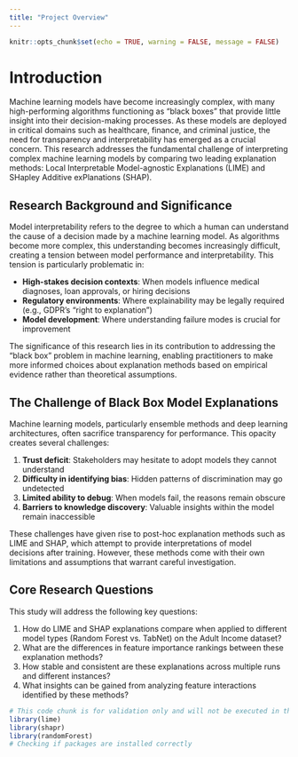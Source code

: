 ```yaml
---
title: "Project Overview"
---
```


```r
knitr::opts_chunk$set(echo = TRUE, warning = FALSE, message = FALSE)
```

# Introduction

Machine learning models have become increasingly complex, with many high-performing algorithms functioning as "black boxes" that provide little insight into their decision-making processes. As these models are deployed in critical domains such as healthcare, finance, and criminal justice, the need for transparency and interpretability has emerged as a crucial concern. This research addresses the fundamental challenge of interpreting complex machine learning models by comparing two leading explanation methods: Local Interpretable Model-agnostic Explanations (LIME) and SHapley Additive exPlanations (SHAP).

## Research Background and Significance

Model interpretability refers to the degree to which a human can understand the cause of a decision made by a machine learning model. As algorithms become more complex, this understanding becomes increasingly difficult, creating a tension between model performance and interpretability. This tension is particularly problematic in:

-   **High-stakes decision contexts**: When models influence medical diagnoses, loan approvals, or hiring decisions
-   **Regulatory environments**: Where explainability may be legally required (e.g., GDPR's "right to explanation")
-   **Model development**: Where understanding failure modes is crucial for improvement

The significance of this research lies in its contribution to addressing the "black box" problem in machine learning, enabling practitioners to make more informed choices about explanation methods based on empirical evidence rather than theoretical assumptions.

## The Challenge of Black Box Model Explanations

Machine learning models, particularly ensemble methods and deep learning architectures, often sacrifice transparency for performance. This opacity creates several challenges:

1.  **Trust deficit**: Stakeholders may hesitate to adopt models they cannot understand
2.  **Difficulty in identifying bias**: Hidden patterns of discrimination may go undetected
3.  **Limited ability to debug**: When models fail, the reasons remain obscure
4.  **Barriers to knowledge discovery**: Valuable insights within the model remain inaccessible

These challenges have given rise to post-hoc explanation methods such as LIME and SHAP, which attempt to provide interpretations of model decisions after training. However, these methods come with their own limitations and assumptions that warrant careful investigation.

## Core Research Questions

This study will address the following key questions:

1.  How do LIME and SHAP explanations compare when applied to different model types (Random Forest vs. TabNet) on the Adult Income dataset?
2.  What are the differences in feature importance rankings between these explanation methods?
3.  How stable and consistent are these explanations across multiple runs and different instances?
4.  What insights can be gained from analyzing feature interactions identified by these methods?

```r
# This code chunk is for validation only and will not be executed in the final document
library(lime)
library(shapr)
library(randomForest)
# Checking if packages are installed correctly
```
